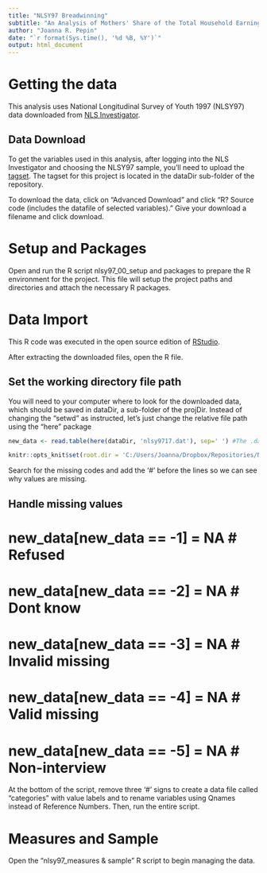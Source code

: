 ```yaml
---
title: "NLSY97 Breadwinning"
subtitle: "An Analysis of Mothers' Share of the Total Household Earnings"
author: "Joanna R. Pepin"
date: "`r format(Sys.time(), '%d %B, %Y')`"
output: html_document
---
```


# Getting the data
This analysis uses National Longitudinal Survey of Youth 1997 (NLSY97) data downloaded from
[NLS Investigator](https://www.nlsinfo.org/investigator/pages/login.jsp).

## Data Download
To get the variables used in this analysis, after logging into the NLS Investigator and choosing the NLSY97 sample, you'll need to upload the [tagset](https://www.nlsinfo.org/content/access-data-investigator/investigator-user-guide/choose-tagsets-tab). The tagset for this project is located in the dataDir sub-folder of the repository.

To download the data, click on "Advanced Download" and click "R? Source code (includes the datafile of selected variables)." Give your download a filename and click download.

# Setup and Packages
Open and run the R script nlsy97_00_setup and packages to prepare the R environment for the project.
This file will setup the project paths and directories and attach the necessary R packages.

# Data  Import
This R code was executed in the open source edition of [RStudio](https://www.rstudio.com/products/RStudio/).  

After extracting the downloaded files, open the R file.

## Set the working directory file path
You will need to your computer where to look for the downloaded data, which should be saved in dataDir, a sub-folder of the projDir.
Instead of changing the "setwd" as instructed, let's just change the relative file path using the "here" package
``` r
new_data <- read.table(here(dataDir, 'nlsy9717.dat'), sep=' ') #The .dat should be the name of your downloaded data file.
```

``` r
knitr::opts_knit$set(root.dir = 'C:/Users/Joanna/Dropbox/Repositories/NLSY97_Breadwinning/NLSY97_tagset')
```
Search for the missing codes and add the '#' before the lines so we can see why values are missing.

## Handle missing values

#  new_data[new_data == -1] = NA  # Refused 
#  new_data[new_data == -2] = NA  # Dont know 
#  new_data[new_data == -3] = NA  # Invalid missing 
#  new_data[new_data == -4] = NA  # Valid missing 
#  new_data[new_data == -5] = NA  # Non-interview 
  
At the bottom of the script, remove three '#' signs to create a data file called "categories" with value labels and to rename variables using Qnames instead of Reference Numbers. Then, run the entire script.

# Measures and Sample
Open the "nlsy97_measures & sample" R script to begin managing the data.
